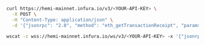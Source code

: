 
<Tabs>
  <TabItem value="curl">

```bash
curl https://hemi-mainnet.infura.io/v3/<YOUR-API-KEY> \
  -X POST \
  -H "Content-Type: application/json" \
  -d '{"jsonrpc": "2.0", "method": "eth_getTransactionReceipt", "params": ["0xbb3a336e3f823ec18197f1e13ee875700f08f03e2cab75f0d0b118dabb44cba0"], "id": 1}'
```

  </TabItem>
  <TabItem value="WSS" label="WSS">

```bash
wscat -c wss://hemi-mainnet.infura.io/ws/v3/<YOUR-API-KEY> -x '{"jsonrpc": "2.0", "method": "eth_getTransactionReceipt", "params": ["0xbb3a336e3f823ec18197f1e13ee875700f08f03e2cab75f0d0b118dabb44cba0"], "id": 1}'
```

  </TabItem>
</Tabs>
